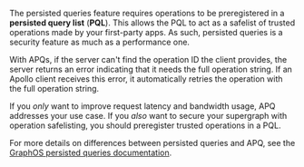 The persisted queries feature requires operations to be preregistered in a **persisted query list** (**PQL**).
This allows the PQL to act as a safelist of trusted operations made by your first-party apps. As such, persisted queries is a security feature as much as a performance one.

With APQs, if the server can't find the operation ID the client provides, the server returns an error indicating that it needs the full operation string. If an Apollo client receives this error, it automatically retries the operation with the full operation string.

If you _only_ want to improve request latency and bandwidth usage, APQ addresses your use case. If you _also_ want to secure your supergraph with operation safelisting, you should preregister trusted operations in a PQL.

For more details on differences between persisted queries and APQ, see the [GraphOS persisted queries documentation](/graphos/operations/persisted-queries#differences-from-automatic-persisted).
